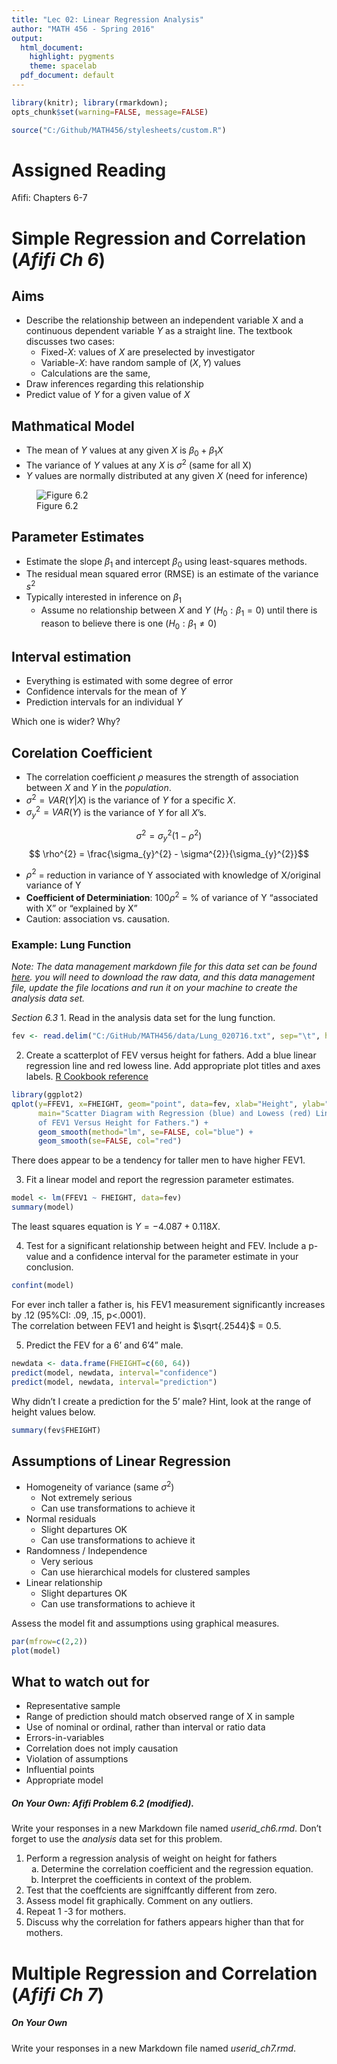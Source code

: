 ```yaml
---
title: "Lec 02: Linear Regression Analysis"
author: "MATH 456 - Spring 2016"
output:
  html_document:
    highlight: pygments
    theme: spacelab
  pdf_document: default
---
```

```r
library(knitr); library(rmarkdown);
opts_chunk$set(warning=FALSE, message=FALSE) 
```

```r
source("C:/Github/MATH456/stylesheets/custom.R")
```

# Assigned Reading
Afifi: Chapters 6-7

# Simple Regression and Correlation (_Afifi Ch 6_)

## Aims
* Describe the relationship between an independent variable X and a continuous
  dependent variable $Y$ as a straight line. The textbook discusses two cases: 
    - Fixed-$X$: values of $X$ are preselected by investigator
    - Variable-$X$: have random sample of $(X,Y)$ values
    - Calculations are the same, 
* Draw inferences regarding this relationship
* Predict value of $Y$ for a given value of $X$

## Mathmatical Model
* The mean of $Y$ values at any given $X$ is $\beta_{0} + \beta_{1} X$
* The variance of $Y$ values at any $X$ is $\sigma^2$ (same for all X)
* $Y$ values are normally distributed at any given $X$ (need for inference)

![Figure 6.2](slr_graph.png)

## Parameter Estimates
* Estimate the slope $\beta_{1}$ and intercept $\beta_{0}$ using least-squares methods.
* The residual mean squared error (RMSE) is an estimate of the variance $s^{2}$
* Typically interested in inference on $\beta_{1}$
    - Assume no relationship between $X$ and $Y$ $(H_{0}: \beta_{1}=0)$ 
      until there is reason to believe there is one 
      $(H_{0}: \beta_{1} \neq 0)$

## Interval estimation
* Everything is estimated with some degree of error
* Confidence intervals for the mean of $Y$
* Prediction intervals for an individual $Y$ 

Which one is wider? Why?

## Corelation Coefficient
* The correlation coefficient $\rho$ measures the strength of association
  between $X$ and $Y$ in the _population_.
* $\sigma^{2} = VAR(Y|X)$ is the variance of $Y$ for a specific $X$.
* $\sigma_{y}^{2} = VAR(Y)$ is the variance of $Y$ for all $X$'s.

$$ \sigma^{2} = \sigma_{y}^{2}(1-\rho^{2})$$
$$ \rho^{2} = \frac{\sigma_{y}^{2} - \sigma^{2}}{\sigma_{y}^{2}}$$

* $\rho^{2}$ = reduction in variance of Y associated with knowledge of X/original variance of Y
* **Coefficient of Determiniation**: $100\rho^{2}$ = % of variance of Y “associated with X” or “explained by X”
* Caution: association vs. causation.

### Example: Lung Function
_Note: The data management markdown file for this data set can be found [here](data/dm_lung.Rmd).
you will need to download the raw data, and this data management file, update the file locations
and run it on your machine to create the analysis data set._

_Section 6.3_
1. Read in the analysis data set for the lung function. 
```r
fev <- read.delim("C:/GitHub/MATH456/data/Lung_020716.txt", sep="\t", header=TRUE)
```

2. Create a scatterplot of FEV versus height for fathers. 
   Add a blue linear regression line and red lowess line.
   Add appropriate plot titles and axes labels.
   [R Cookbook reference](http://www.cookbook-r.com/Graphs/Scatterplots_(ggplot2)/)

```r
library(ggplot2)
qplot(y=FFEV1, x=FHEIGHT, geom="point", data=fev, xlab="Height", ylab="FEV1", 
      main="Scatter Diagram with Regression (blue) and Lowess (red) Lines 
      of FEV1 Versus Height for Fathers.") + 
      geom_smooth(method="lm", se=FALSE, col="blue") + 
      geom_smooth(se=FALSE, col="red") 
```

There does appear to be a tendency for taller men to have higher FEV1. 

3. Fit a linear model and report the regression parameter estimates. 
```r
model <- lm(FFEV1 ~ FHEIGHT, data=fev)
summary(model)
```
The least squares equation is $Y = -4.087 + 0.118X$.

4. Test for a significant relationship between height and FEV. Include a p-value and 
a confidence interval for the parameter estimate in your conclusion. 
```r
confint(model)
```
For ever inch taller a father is, his FEV1 measurement significantly increases by .12 (95%CI: .09, .15, p<.0001).  
The correlation between FEV1 and height is $\sqrt{.2544}$ = 0.5. 

5. Predict the FEV for a 6' and 6'4" male. 
```r
newdata <- data.frame(FHEIGHT=c(60, 64))
predict(model, newdata, interval="confidence")
predict(model, newdata, interval="prediction")
```

Why didn't I create a prediction for the 5' male? Hint, look at the range of height values below. 
```r
summary(fev$FHEIGHT)
```

## Assumptions of Linear Regression
* Homogeneity of variance (same $\sigma^{2}$)
    - Not extremely serious
    - Can use transformations to achieve it
* Normal residuals
    - Slight departures OK
    - Can use transformations to achieve it
* Randomness / Independence
    - Very serious
    - Can use hierarchical models for clustered samples
* Linear relationship
    - Slight departures OK
    - Can use transformations to achieve it

Assess the model fit and assumptions using graphical measures. 
```r
par(mfrow=c(2,2))
plot(model)
```

## What to watch out for
* Representative sample 
* Range of prediction should match observed range of X in sample
* Use of nominal or ordinal, rather than interval or ratio data
* Errors-in-variables
* Correlation does not imply causation 
* Violation of assumptions
* Influential points 
* Appropriate model



##### On Your Own: Afifi Problem 6.2 (modified). 
Write your responses in a new Markdown file named *userid_ch6.rmd*.
Don't forget to use the _analysis_ data set for this problem. 

1. Perform a regression analysis of weight on height for fathers  
     a. Determine the correlation coefficient and the regression equation.   
     b. Interpret the coefficients in context of the problem.   
2. Test that the coeffcients are signiffcantly different from zero. 
3. Assess model fit graphically. Comment on any outliers. 
4. Repeat 1 -3 for mothers.   
5. Discuss why the correlation for fathers appears higher than that for mothers.



# Multiple Regression and Correlation (_Afifi Ch 7_)


##### On Your Own
Write your responses in a new Markdown file named *userid_ch7.rmd*.


